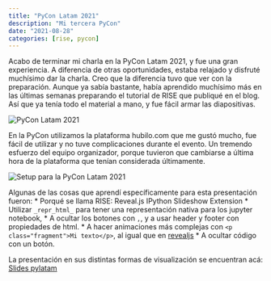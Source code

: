 ```yaml
---
title: "PyCon Latam 2021"
description: "Mi tercera PyCon"
date: "2021-08-28"
categories: [rise, pycon]
---
```


Acabo de terminar mi charla en la PyCon Latam 2021, y fue una gran experiencia. 
A diferencia de otras oportunidades, estaba relajado y disfruté muchísimo dar la charla.
Creo que la diferencia tuvo que ver con la preparación. Aunque ya sabía bastante, 
había aprendido muchísimo más en las últimas semanas preparando el tutorial de RISE que publiqué en el blog.
Así que ya tenía todo el material a mano, y fue fácil armar las diapositivas.

![](../_images/2021-08-28-pylatam/hubilo.png "PyCon Latam 2021")

En la PyCon utilizamos la plataforma hubilo.com que me gustó mucho, fue fácil de utilizar y no tuve
complicaciones durante el evento. Un tremendo esfuerzo del equipo organizador, porque tuvieron que cambiarse
a última hora de la plataforma que tenían considerada últimamente.

![](../_images/2021-08-28-pylatam/setup.jpg "Setup para la PyCon Latam 2021")

Algunas de las cosas que aprendí específicamente para esta presentación fueron: 
* Porqué se llama RISE: Reveal.js IPython Slideshow Extension
* Utilizar `_repr_html_` para tener una representación nativa para los jupyter notebook, 
* A ocultar los botones con `,`, y a usar header y footer con propiedades de html.
* A hacer animaciones más complejas con `<p class="fragment">Mi texto</p>`, al igual que en [revealjs](https://revealjs.com/)
* A ocultar código con un botón.

La presentación en sus distintas formas de visualización se encuentran acá: [Slides pylatam](https://sebastiandres.github.io/talk_2021_08_pylatam/)
